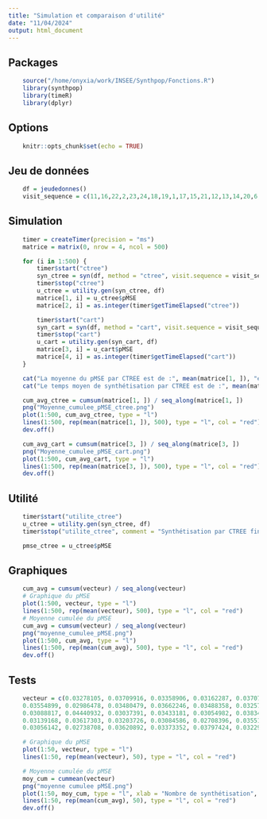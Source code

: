 ```yaml
---
title: "Simulation et comparaison d'utilité"
date: "11/04/2024"
output: html_document
---
```


## Packages
```r
    source("/home/onyxia/work/INSEE/Synthpop/Fonctions.R")
    library(synthpop)
    library(timeR)
    library(dplyr)
```

## Options
```r
    knitr::opts_chunk$set(echo = TRUE)
```

## Jeu de données
```r
    df = jeudedonnes()
    visit_sequence = c(11,16,22,2,23,24,18,19,1,17,15,21,12,13,14,20,6,3,9,4,10,8,5,7)
```

## Simulation
```r
    timer = createTimer(precision = "ms")
    matrice = matrix(0, nrow = 4, ncol = 500)

    for (i in 1:500) {
        timer$start("ctree")
        syn_ctree = syn(df, method = "ctree", visit.sequence = visit_sequence)
        timer$stop("ctree")
        u_ctree = utility.gen(syn_ctree, df)
        matrice[1, i] = u_ctree$pMSE
        matrice[2, i] = as.integer(timer$getTimeElapsed("ctree"))

        timer$start("cart")
        syn_cart = syn(df, method = "cart", visit.sequence = visit_sequence)
        timer$stop("cart")
        u_cart = utility.gen(syn_cart, df)
        matrice[3, i] = u_cart$pMSE
        matrice[4, i] = as.integer(timer$getTimeElapsed("cart"))
    }

    cat("La moyenne du pMSE par CTREE est de :", mean(matrice[1, ]), "et la moyenne du pMSE par CART est de :", mean(matrice[3, ]))
    cat("Le temps moyen de synthétisation par CTREE est de :", mean(matrice[2, ]), "et le temps moyen de synthétisation par CART est de :", mean(matrice[4, ]))

    cum_avg_ctree = cumsum(matrice[1, ]) / seq_along(matrice[1, ])
    png("Moyenne_cumulee_pMSE_ctree.png")
    plot(1:500, cum_avg_ctree, type = "l")
    lines(1:500, rep(mean(matrice[1, ]), 500), type = "l", col = "red")
    dev.off()

    cum_avg_cart = cumsum(matrice[3, ]) / seq_along(matrice[3, ])
    png("Moyenne_cumulee_pMSE_cart.png")
    plot(1:500, cum_avg_cart, type = "l")
    lines(1:500, rep(mean(matrice[3, ]), 500), type = "l", col = "red")
    dev.off()
```

## Utilité
```r
    timer$start("utilite_ctree")
    u_ctree = utility.gen(syn_ctree, df)
    timer$stop("utilite_ctree", comment = "Synthétisation par CTREE finie")

    pmse_ctree = u_ctree$pMSE
```

## Graphiques
```r
    cum_avg = cumsum(vecteur) / seq_along(vecteur)
    # Graphique du pMSE
    plot(1:500, vecteur, type = "l")
    lines(1:500, rep(mean(vecteur), 500), type = "l", col = "red")
    # Moyenne cumulée du pMSE 
    cum_avg = cumsum(vecteur) / seq_along(vecteur)
    png("moyenne_cumulee_pMSE.png")
    plot(1:500, cum_avg, type = "l")
    lines(1:500, rep(mean(cum_avg), 500), type = "l", col = "red")
    dev.off()
```

## Tests
```r
    vecteur = c(0.03278105, 0.03709916, 0.03358906, 0.03162287, 0.03707701, 0.03470046, 0.03611560, 0.03643506, 0.03326020, 0.02819035,
    0.03554899, 0.02986478, 0.03480479, 0.03662246, 0.03488358, 0.03257522, 0.03827380, 0.03395967, 0.03848933, 0.02993441, 0.03208527,
    0.03088817, 0.04440932, 0.03037391, 0.03433181, 0.03054982, 0.03834558, 0.03205157, 0.03020429, 0.03465147, 0.03857433, 0.03627721,
    0.03139168, 0.03617303, 0.03203726, 0.03084586, 0.02708396, 0.03551951, 0.02992288, 0.03445968, 0.03043161, 0.03141693, 0.04024718,
    0.03056142, 0.02738708, 0.03620892, 0.03373352, 0.03797424, 0.03229973, 0.03583966)

    # Graphique du pMSE
    plot(1:50, vecteur, type = "l")
    lines(1:50, rep(mean(vecteur), 50), type = "l", col = "red")

    # Moyenne cumulée du pMSE 
    moy_cum = cummean(vecteur)
    png("moyenne cumulee pMSE.png")
    plot(1:50, moy_cum, type = "l", xlab = "Nombre de synthétisation", ylab = "pMSE", main = "Moyenne cumulée du pMSE après 50 synthétisation")
    lines(1:50, rep(mean(cum_avg), 50), type = "l", col = "red")
    dev.off()
```